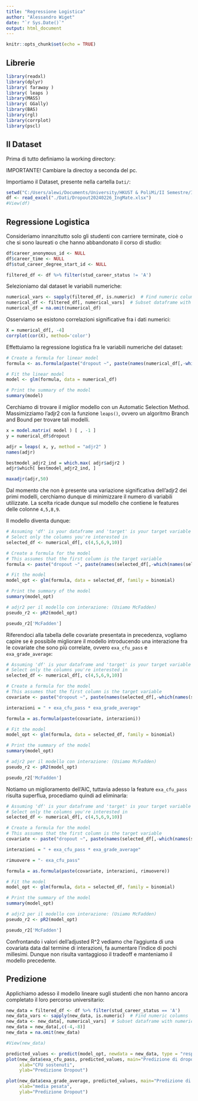 ---
title: "Regressione Logistica"
author: "Alessandro Wiget"
date: "`r Sys.Date()`"
output: html_document
---

```{r setup, include=FALSE}
knitr::opts_chunk$set(echo = TRUE)
```

## Librerie

```{r, results='hide', warning= FALSE, message=FALSE}
library(readxl)
library(dplyr)
library( faraway )
library( leaps )
library(MASS)
library( GGally)
library(BAS)
library(rgl)
library(corrplot)
library(pscl)
```

## Il Dataset

Prima di tutto definiamo la working directory:

IMPORTANTE! Cambiare la directoy a seconda del pc.

Importiamo il Dataset, presente nella cartella `Dati/`:

```{r}
setwd("C:/Users/alewi/Documents/University/HKUST & PoliMi/II Semestre/Inferenza Statistica/Progetto")
df <- read_excel("./Dati/Dropout20240226_IngMate.xlsx")
#View(df)
```

## Regressione Logistica

Consideriamo innanzitutto solo gli studenti con carriere terminate, cioè o che si sono laureati o che hanno abbandonato il corso di studio:

```{r}
df$career_anonymous_id <- NULL
df$career_time <- NULL
df$stud_career_degree_start_id <- NULL

filtered_df <- df %>% filter(stud_career_status != 'A')
```

Selezioniamo dal dataset le variabili numeriche:

```{r}
numerical_vars <- sapply(filtered_df, is.numeric)  # Find numeric columns
numerical_df <- filtered_df[, numerical_vars]  # Subset dataframe with numeric columns
numerical_df = na.omit(numerical_df)
```

Osserviamo se esistono correlazioni significative fra i dati numerici:

```{r}
X = numerical_df[, -4]
corrplot(cor(X), method='color')
```

Effettuiamo la regressione logistica fra le variabili numeriche del dataset:

```{r}
# Create a formula for linear model
formula <- as.formula(paste("dropout ~", paste(names(numerical_df[,-which(names(numerical_df) == "dropout")]), collapse = " + ")))

# Fit the linear model
model <- glm(formula, data = numerical_df)

# Print the summary of the model
summary(model)
```

Cerchiamo di trovare il miglior modello con un Automatic Selection Method. Massimizziamo l'adjr2 con la funzione `leaps()`, ovvero un algoritmo Branch and Bound per trovare tali modelli. 

```{r, message=FALSE}
x = model.matrix( model ) [ , -1 ]
y = numerical_df$dropout

adjr = leaps( x, y, method = "adjr2" )
names(adjr)
```
```{r}
bestmodel_adjr2_ind = which.max( adjr$adjr2 )
adjr$which[ bestmodel_adjr2_ind, ] 

maxadjr(adjr,50)
```

Dal momento che non è presente una variazione significativa dell'adjr2 dei primi modelli, cerchiamo dunque di minimizzare il numero di variabili utilizzate. La scelta ricade dunque sul modello che contiene le features delle colonne `4,5,8,9`. 

Il modello diventa dunque:
```{r}
# Assuming 'df' is your dataframe and 'target' is your target variable
# Select only the columns you're interested in
selected_df <- numerical_df[, c(4,5,6,9,10)]

# Create a formula for the model
# This assumes that the first column is the target variable
formula <- paste("dropout ~", paste(names(selected_df[,-which(names(selected_df) == "dropout")]), collapse = " + "))

# Fit the model
model_opt <- glm(formula, data = selected_df, family = binomial)

# Print the summary of the model
summary(model_opt)

# adjr2 per il modello con interazione: (Usiamo McFadden)
pseudo_r2 <- pR2(model_opt)

pseudo_r2['McFadden']
```
Riferendoci alla tabella delle covariate presentata in precedenza, vogliamo capire se è possibile migliorare il modello introducendo una interazione fra le covariate che sono più correlate, ovvero `exa_cfu_pass` e `exa_grade_average`: 
```{r}
# Assuming 'df' is your dataframe and 'target' is your target variable
# Select only the columns you're interested in
selected_df <- numerical_df[, c(4,5,6,9,10)]

# Create a formula for the model
# This assumes that the first column is the target variable
covariate <- paste("dropout ~", paste(names(selected_df[,-which(names(selected_df) == "dropout")]), collapse = " + "))

interazioni = " + exa_cfu_pass * exa_grade_average"

formula = as.formula(paste(covariate, interazioni))

# Fit the model
model_opt <- glm(formula, data = selected_df, family = binomial)

# Print the summary of the model
summary(model_opt)

# adjr2 per il modello con interazione: (Usiamo McFadden)
pseudo_r2 <- pR2(model_opt)

pseudo_r2['McFadden']
```
Notiamo un miglioramento dell'AIC, tuttavia adesso la feature `exa_cfu_pass` risulta superflua, procediamo quindi ad eliminarla: 
```{r}
# Assuming 'df' is your dataframe and 'target' is your target variable
# Select only the columns you're interested in
selected_df <- numerical_df[, c(4,5,6,9,10)]

# Create a formula for the model
# This assumes that the first column is the target variable
covariate <- paste("dropout ~", paste(names(selected_df[,-which(names(selected_df) == "dropout")]), collapse = " + "))

interazioni = " + exa_cfu_pass * exa_grade_average"

rimuovere = "- exa_cfu_pass"

formula = as.formula(paste(covariate, interazioni, rimuovere))

# Fit the model
model_opt <- glm(formula, data = selected_df, family = binomial)

# Print the summary of the model
summary(model_opt)

# adjr2 per il modello con interazione: (Usiamo McFadden)
pseudo_r2 <- pR2(model_opt)

pseudo_r2['McFadden']
```

Confrontando i valori dell'adjusted R^2 vediamo che l'aggiunta di una covariata data dal termine di interazioni, fa aumentare l'indice di pochi millesimi. Dunque non risulta vantaggioso il tradeoff e manteniamo il modello precedente.

## Predizione

Applichiamo adesso il modello lineare sugli studenti che non hanno ancora completato il loro percorso universitario:

```{r}
new_data = filtered_df <- df %>% filter(stud_career_status == 'A')
new_data_vars <- sapply(new_data, is.numeric)  # Find numeric columns
new_data <- new_data[, numerical_vars]  # Subset dataframe with numeric columns
new_data = new_data[,c(-4,-8)]
new_data = na.omit(new_data)

#View(new_data)

predicted_values <- predict(model_opt, newdata = new_data, type = "response")
plot(new_data$exa_cfu_pass, predicted_values, main="Predizione di dropout / CFU acquisiti nel primo semestre", 
     xlab="CFU sostenuti", 
     ylab="Predizione Dropout")

plot(new_data$exa_grade_average, predicted_values, main="Predizione di dropout / Media pesata nel primo semestre", 
     xlab="media pesata", 
     ylab="Predizione Dropout")
```
